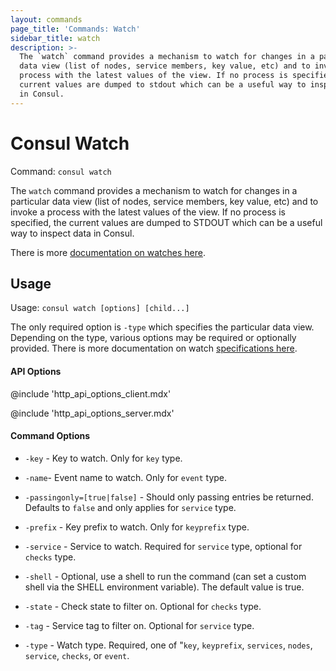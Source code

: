 ```yaml
---
layout: commands
page_title: 'Commands: Watch'
sidebar_title: watch
description: >-
  The `watch` command provides a mechanism to watch for changes in a particular
  data view (list of nodes, service members, key value, etc) and to invoke a
  process with the latest values of the view. If no process is specified, the
  current values are dumped to stdout which can be a useful way to inspect data
  in Consul.
---
```


# Consul Watch

Command: `consul watch`

The `watch` command provides a mechanism to watch for changes in a particular
data view (list of nodes, service members, key value, etc) and to invoke
a process with the latest values of the view. If no process is specified,
the current values are dumped to STDOUT which can be a useful way to inspect
data in Consul.

There is more [documentation on watches here](/docs/agent/watches).

## Usage

Usage: `consul watch [options] [child...]`

The only required option is `-type` which specifies the particular
data view. Depending on the type, various options may be required
or optionally provided. There is more documentation on watch
[specifications here](/docs/agent/watches).

#### API Options

@include 'http_api_options_client.mdx'

@include 'http_api_options_server.mdx'

#### Command Options

- `-key` - Key to watch. Only for `key` type.

- `-name`- Event name to watch. Only for `event` type.

- `-passingonly=[true|false]` - Should only passing entries be returned. Defaults to
  `false` and only applies for `service` type.

- `-prefix` - Key prefix to watch. Only for `keyprefix` type.

- `-service` - Service to watch. Required for `service` type, optional for `checks` type.

- `-shell` - Optional, use a shell to run the command (can set a custom shell via the
  SHELL environment variable). The default value is true.

- `-state` - Check state to filter on. Optional for `checks` type.

- `-tag` - Service tag to filter on. Optional for `service` type.

- `-type` - Watch type. Required, one of "`key`, `keyprefix`, `services`,
  `nodes`, `service`, `checks`, or `event`.

